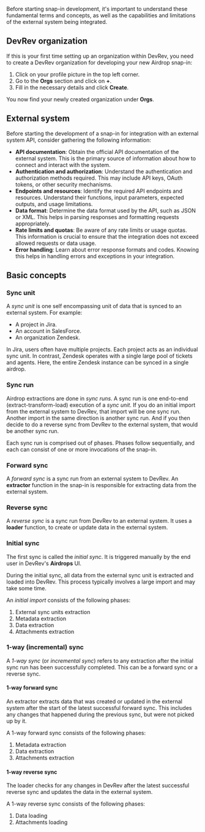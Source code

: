 Before starting snap-in development, it's important to understand these fundamental terms and concepts,
as well as the capabilities and limitations of the external system being integrated.

## DevRev organization

If this is your first time setting up an organization within DevRev, you need to create a
DevRev organization for developing your new Airdrop snap-in:

1. Click on your profile picture in the top left corner.
2. Go to the **Orgs** section and click on **+**.
3. Fill in the necessary details and click **Create**.

You now find your newly created organization under **Orgs**.

## External system

Before starting the development of a snap-in for integration with an external system API,
consider gathering the following information:

- **API documentation**: Obtain the official API documentation of the external system.
  This is the primary source of information about how to connect and interact with the system.
- **Authentication and authorization**: Understand the authentication and authorization
  methods required. This may include API keys, OAuth tokens, or other security mechanisms.
- **Endpoints and resources**: Identify the required API endpoints and resources. Understand
  their functions, input parameters, expected outputs, and usage limitations.
- **Data format**: Determine the data format used by the API, such as JSON or XML. This helps
  in parsing responses and formatting requests appropriately.
- **Rate limits and quotas**: Be aware of any rate limits or usage quotas. This information is
  crucial to ensure that the integration does not exceed allowed requests or data usage.
- **Error handling**: Learn about error response formats and codes. Knowing this helps in
  handling errors and exceptions in your integration.

## Basic concepts

### Sync unit

A _sync unit_ is one self encompassing unit of data that is synced to an external system. For example:
- A project in Jira.
- An account in SalesForce.
- An organization Zendesk.

In Jira, users often have multiple projects. Each project acts as an individual sync unit. 
In contrast, Zendesk operates with a single large pool of tickets and agents. Here, the entire Zendesk instance can be synced in a single airdrop.

### Sync run

Airdrop extractions are done in _sync runs_.
A sync run is one end-to-end (extract-transform-load) execution of a _sync unit_.
If you do an initial import from the external system to DevRev, that import will be one sync run.
Another import in the same direction is another sync run.
And if you then decide to do a reverse sync from DevRev to the external system, that would be another
sync run.

Each sync run is comprised out of phases.
Phases follow sequentially, and each can consist of one or more invocations of the snap-in.

### Forward sync

A _forward sync_ is a sync run from an external system to DevRev.
An **extractor** function in the snap-in is responsible for extracting data from the external system.

### Reverse sync

A _reverse sync_ is a sync run from DevRev to an external system.
It uses a **loader** function, to create or update data in the external system.

### Initial sync

The first sync is called the _initial sync_.
It is triggered manually by the end user in DevRev's **Airdrops** UI.

During the initial sync, all data from the external sync unit is extracted and loaded into DevRev. 
This process typically involves a large import and may take some time.

An _initial import_ consists of the following phases:

1. External sync units extraction
2. Metadata extraction
3. Data extraction
4. Attachments extraction

### 1-way (incremental) sync

A _1-way sync_ (or _incremental sync_) refers to any extraction after the initial sync run has been successfully completed.
This can be a forward sync or a reverse sync.

#### 1-way forward sync

An extractor extracts data that was created or updated in the external system after the start
of the latest successful forward sync.
This includes any changes that happened during the previous sync, but were not picked up by it.

A 1-way forward sync consists of the following phases:

1. Metadata extraction
2. Data extraction
3. Attachments extraction

#### 1-way reverse sync

The loader checks for any changes in DevRev after the latest successful reverse sync and updates the data in the external system.

A 1-way reverse sync consists of the following phases:

1. Data loading
2. Attachments loading